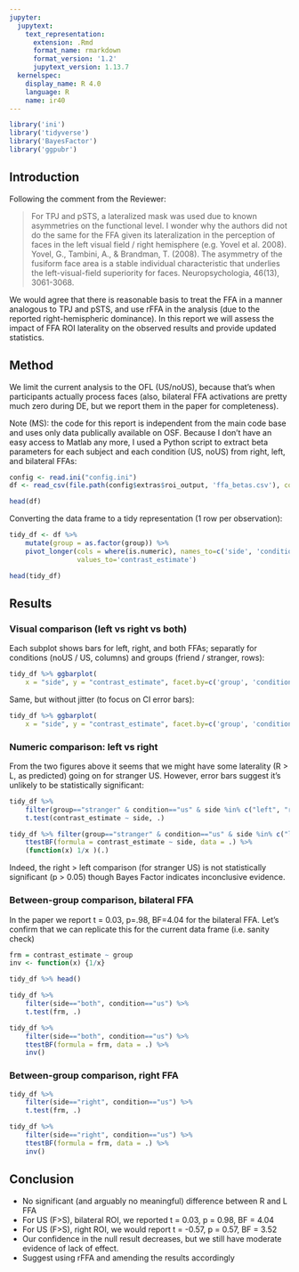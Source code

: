 ```yaml
---
jupyter:
  jupytext:
    text_representation:
      extension: .Rmd
      format_name: rmarkdown
      format_version: '1.2'
      jupytext_version: 1.13.7
  kernelspec:
    display_name: R 4.0
    language: R
    name: ir40
---
```


```r
library('ini')
library('tidyverse')
library('BayesFactor')
library('ggpubr')
```

## Introduction
Following the comment from the Reviewer:

> For TPJ and pSTS, a lateralized mask was used due to known asymmetries on the functional level. I wonder why the authors did not do the same for the FFA given its lateralization in the perception of faces in the left visual field / right hemisphere (e.g. Yovel et al. 2008).
> Yovel, G., Tambini, A., & Brandman, T. (2008). The asymmetry of the fusiform face area is a stable individual characteristic that underlies the left-visual-field superiority for faces. Neuropsychologia, 46(13), 3061-3068.

We would agree that there is reasonable basis to treat the FFA in a manner analogous to TPJ and pSTS, and use rFFA in the analysis (due to the reported right-hemispheric dominance).
In this report we will assess the impact of FFA ROI laterality on the observed results and provide updated statistics.


## Method

We limit the current analysis to the OFL (US/noUS), because that's when participants actually process faces (also, bilateral FFA activations are pretty much zero during DE, but we report them in the paper for completeness).

Note (MS): the code for this report is independent from the main code base and uses only data publically available on OSF.
Because I don't have an easy access to Matlab any more, I used a Python script to extract beta parameters for each subject and each condition (US, noUS) from right, left, and bilateral FFAs:

```r
config <- read.ini("config.ini")
df <- read_csv(file.path(config$extras$roi_output, 'ffa_betas.csv'), col_types=cols())
```

```r
head(df)
```

Converting the data frame to a tidy representation (1 row per observation):

```r
tidy_df <- df %>% 
    mutate(group = as.factor(group)) %>%
    pivot_longer(cols = where(is.numeric), names_to=c('side', 'condition'), names_sep='_',
                 values_to='contrast_estimate')
```

```r
head(tidy_df)
```

## Results


### Visual comparison (left vs right vs both)


Each subplot shows bars for left, right, and both FFAs; separatly for conditions (noUS / US, columns) and groups (friend / stranger, rows):

```r
tidy_df %>% ggbarplot(
    x = "side", y = "contrast_estimate", facet.by=c('group', 'condition'), add = c("mean_ci", "jitter"))
```

Same, but without jitter (to focus on CI error bars):

```r
tidy_df %>% ggbarplot(
    x = "side", y = "contrast_estimate", facet.by=c('group', 'condition'), add = c("mean_ci"))
```

### Numeric comparison: left vs right


From the two figures above it seems that we might have some laterality (R > L, as predicted) going on for stranger US. However, error bars suggest it's unlikely to be statistically significant:

```r
tidy_df %>% 
    filter(group=="stranger" & condition=="us" & side %in% c("left", "right")) %>%
    t.test(contrast_estimate ~ side, .)
```

```r
tidy_df %>% filter(group=="stranger" & condition=="us" & side %in% c("left", "right")) %>%
    ttestBF(formula = contrast_estimate ~ side, data = .) %>%
    (function(x) 1/x )(.)
```

Indeed, the right > left comparison (for stranger US) is not statistically significant (p > 0.05) though Bayes Factor indicates inconclusive evidence.


### Between-group comparison, bilateral FFA


In the paper we report t = 0.03, p=.98, BF=4.04 for the bilateral FFA. Let's confirm that we can replicate this for the current data frame (i.e. sanity check)

```r
frm = contrast_estimate ~ group
inv <- function(x) {1/x}
```

```r
tidy_df %>% head()
```

```r
tidy_df %>%
    filter(side=="both", condition=="us") %>%
    t.test(frm, .)
```

```r
tidy_df %>%
    filter(side=="both", condition=="us") %>%
    ttestBF(formula = frm, data = .) %>%
    inv()
```

### Between-group comparison, right FFA

```r
tidy_df %>%
    filter(side=="right", condition=="us") %>%
    t.test(frm, .)
```

```r
tidy_df %>%
    filter(side=="right", condition=="us") %>%
    ttestBF(formula = frm, data = .) %>%
    inv()
```

## Conclusion


- No significant (and arguably no meaningful) difference between R and L FFA
- For US (F>S), bilateral ROI, we reported t = 0.03, p = 0.98, BF = 4.04
- For US (F>S), right ROI, we would report t = -0.57, p = 0.57, BF = 3.52
- Our confidence in the null result decreases, but we still have moderate evidence of lack of effect.
- Suggest using rFFA and amending the results accordingly

```r

```
